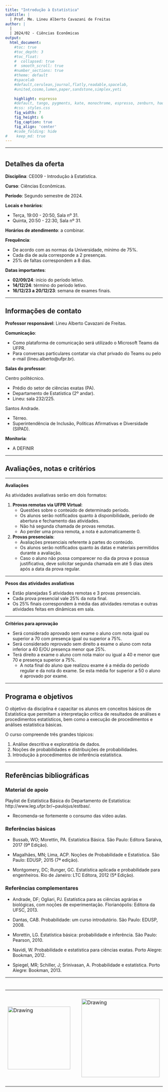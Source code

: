 ```yaml
---
title: "Introdução à Estatística"
subtitle: |
  | Prof. Me. Lineu Alberto Cavazani de Freitas
author: |
  |
  | 2024/02 - Ciências Econômicas
output:
  html_document:                    
    #toc: true                       
    #toc_depth: 3                    
    #toc_float:                      
    #  collapsed: true
    #  smooth_scroll: true
    #number_sections: true           
    #theme: default
    #spacelab
    #default,cerulean,journal,flatly,readable,spacelab,
    #united,cosmo,lumen,paper,sandstone,simplex,yeti
    
    highlight: espresso
    #default, tango, pygments, kate, monochrome, espresso, zenburn, haddock, and textmate
    #css: styles.css                
    fig_width: 7                    
    fig_height: 6                   
    fig_caption: true               
    fig_align: 'center'
    #code_folding: hide              
#    keep_md: true
---
```


---

# {.tabset .tabset-fade .tabset-pills}

## Detalhes da oferta

**Disciplina**: CE009 - Introdução à Estatística.

**Curso**: Ciências Econômicas.

**Período**: Segundo semestre de 2024.

**Locais e horários**: 

 - Terça, 19:00 - 20:50, Sala nº 31.
 - Quinta, 20:50 - 22:30, Sala nº 31.
 
**Horários de atendimento**: a combinar.

**Frequência**: 

  - De acordo com as normas da Universidade, mínimo de 75%.
  - Cada dia de aula corresponde a 2 presenças.
  - 25% de faltas correspondem a 8 dias.

**Datas importantes**:

  - **02/09/24**: início do período letivo.
  - **14/12/24**: término do período letivo.
  - **16/12/23 a 20/12/23**: semana de exames finais.

---

## Informações de contato

**Professor responsável**: Lineu Alberto Cavazani de Freitas.

**Comunicação**: 

  - Como plataforma de comunicação será utilizado o Microsoft Teams da UFPR.
  - Para conversas particulares contatar via chat privado do Teams ou pelo e-mail (lineu.alberto@ufpr.br).

**Salas do professor**:

Centro politécnico.

  - Prédio do setor de ciências exatas (PA).
  - Departamento de Estatística (2º andar).
  - Lineu: sala 232/225.

Santos Andrade.

 - Térreo.
 - Superintendência de Inclusão, Políticas Afirmativas e Diversidade (SIPAD).

**Monitoria**:

 - A DEFINIR

---

## Avaliações, notas e critérios

---

**Avaliações**

As atividades avaliativas serão em dois formatos:

1. **Provas remotas via UFPR Virtual**:
    - Questões sobre o conteúdo de determinado período.
    - Os alunos serão notificados quanto à disponibilidade, período de abertura e fechamento das atividades.
    - Não há segunda chamada de provas remotas.
    - Ao perder uma prova remota, a nota é automaticamente 0.
    
2. **Provas presenciais**:
    - Avaliações presenciais referente à partes do conteúdo.
    - Os alunos serão notificados quanto às datas e materiais permitidos durante a avaliação.
    - Caso o aluno não possa comparecer no dia da prova e possua justificativa, deve solicitar segunda chamada em até 5 dias úteis após a data da prova regular.

---

**Pesos das atividades avaliativas**

 - Estão planejadas 5 atividades remotas e 3 provas presenciais.
 - Cada prova presencial vale 25% da nota final.
 - Os 25% finais correspondem à média das atividades remotas e outras atividades feitas em dinâmicas em sala.

---

**Critérios para aprovação**

 - Será considerado aprovado sem exame o aluno com nota igual ou superior a 70 com presença igual ou superior a 75%.
 - Será considerado reprovado sem direito a exame o aluno com nota inferior a 40 E/OU presença menor que 25%.
 - Terá direito a exame o aluno com nota maior ou igual a 40 e menor que 70 e presença superior a 75%.
    - A nota final do aluno que realizou exame é a média do período regular e da nota do exame. Se esta média for superior a 50 o aluno é aprovado por exame.
        
---

## Programa e objetivos

O objetivo da disciplina é capacitar os alunos em conceitos básicos de Estatística que permitam a interpretação crítica de resultados de análises e procedimentos estatísticos, bem como a execução de procedimentos e análises estatística básicas. 

O curso compreende três grandes tópicos:

 1. Análise descritiva e exploratória de dados.
 2. Noções de probabilidades e distribuições de probabilidades.
 3. Introdução à procedimentos de inferência estatística.

---

## Referências bibliográficas

### Material de apoio

Playlist de Estatística Básica do Departamento de Estatística: http://www.leg.ufpr.br/~paulojus/estbas/.
    
  - Recomenda-se fortemente o consumo das vídeo aulas.

### Referências básicas

 - Bussab, WO; Morettin, PA. Estatística Básica. São Paulo: Editora Saraiva, 2017 (9ª Edição).

 - Magalhães, MN; Lima, ACP. Noções de Probabilidade e Estatística. São Paulo: EDUSP, 2015 (7ª edição).

 - Montgomery, DC; Runger, GC. Estatística aplicada e probabilidade para engenheiros. Rio de Janeiro: LTC Editora, 2012 (5ª Edição).

### Referências complementares
 
 - Andrade, DF; Ogliari, PJ. Estatística para as ciências agrárias e biológicas, com noções de experimentação. Florianópolis: Editora da UFSC, 2013.

 - Dantas, CAB. Probabilidade: um curso introdutório. São Paulo: EDUSP, 2008.

 - Morettin, LG. Estatística básica: probabilidade e inferência. São Paulo: Pearson, 2010.

 - Navidi, W. Probabilidade e estatística para ciências exatas. Porto Alegre: Bookman, 2012.

 - Spiegel, MR; Schiller, J; Srinivasan, A. Probabilidade e estatística. Porto Alegre: Bookman, 2013.

---

# 

<center>

<table><tr>

<td> <img src="img/ufpr-transparent-600px.png" alt="Drawing" style="width: 200px;"/> </td>

<td> &nbsp; &nbsp; &nbsp; &nbsp; &nbsp; &nbsp; </td>

<td> <img src="img/dest-texto-2.png" alt="Drawing" style="width: 250px;"/> </td>

<td> &nbsp; &nbsp; &nbsp; &nbsp; &nbsp; &nbsp; </td>

<td> <img src="img/leg.png" alt="Drawing" style="width: 300px;"/> </td>

</center>


<div class="tocify-extend-page" data-unique="tocify-extend-page" style="height: 0;"></div>